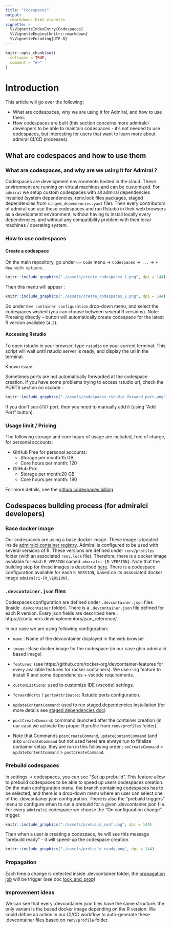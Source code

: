 ```yaml
---
title: "Codespaces"
output: 
  rmarkdown::html_vignette
vignette: >
  %\VignetteIndexEntry{Codespaces}
  %\VignetteEngine{knitr::rmarkdown}
  %\VignetteEncoding{UTF-8}
---
```


<!-- TODO: some screenshots are still under dgrassellyb forked repo - change it once everything merged on admiralci/main -->

```r
knitr::opts_chunk$set(
  collapse = TRUE,
  comment = "#>"
)
```

# Introduction

This article will go over the following:

* What are codespaces, why we are using it for Admiral, and how to use them.
* How codespaces are built (this section concerns more admiralci developers to be able to maintain codespaces - it's not needed to use codespaces, but interesting for users that want to learn more about admiral CI/CD processes).

## What are codespaces and how to use them

### What are codespaces, and why are we using it for Admiral ?

Codespaces are development environments hosted in the cloud. These environment are running on virtual machines and can be customized.
For `admiral` we setup custom codespaces with all admiral dependencies installed (system dependencies, renv.lock files packages, staged dependencies from `staged_dependencies.yaml` file).
Then every contributors of admiral can use these codespaces and run Rstudio in their web browsers as a development environment, without having to install locally every dependencies,
and without any compatibility problem with their local machines / operating system.

### How to use codespaces

#### Create a codespace

On the main repository, go under `<> Code` menu -> `Codespaces` -> `...` -> `+ New with options`.

```r
knitr::include_graphics("./assets/create_codespaces_1.png", dpi = 144)
```

Then this menu will appear :

```r
knitr::include_graphics("./assets/create_codespaces_2.png", dpi = 144)
```

Go under `Dev container configuration` drop-down menu, and select the codespaces wished (you can choose between several R versions).
Note: Pressing directly `+` button will automatically create codespace for the latest R version available (`4.2`).

#### Accessing Rstudio

To open rstudio in your browser, type `rstudio` on your current terminal. This script will wait until rstudio server is ready, and display the url in the terminal.

Known issue:

Sometimes ports are not automatically forwarded at the codespace creation. If you have some problems trying to access rstudio url, check the PORTS section on vscode :

```r
knitr::include_graphics("./assets/codespaces_rstudio_forward_port.png", dpi = 144)
```

If you don't see `8787` port, then you need to manually add it (using "Add Port" button).

### Usage limit / Pricing

The following storage and core hours of usage are included, free of charge, for personal accounts:

- GitHub Free for personal accounts:
  - Storage per month:15 GB
  - Core hours per month: 120

- GitHub Pro:
  - Storage per month:20 GB
  - Core hours per month: 180

For more details, see the [github codespaces billing](https://docs.github.com/en/billing/managing-billing-for-github-codespaces/about-billing-for-github-codespaces)

## Codespaces building process (for admiralci developers)

### Base docker image

Our codespaces are using a base docker image. These image is located inside [admiralci container registry](https://github.com/orgs/pharmaverse/packages?repo_name=admiralci).
Admiral is configured to be used with several versions of R. These versions are defined under `renv/profiles` folder (with an associated `renv.lock` file).
Therefore, there is a docker image available for each `R_VERSION` named `admiralci-{R_VERSION}`. Note that the building step for these images is described [here](../README.md/#docker-image-build).
There is a codespace configuration available for each `R_VERSION`, based on its associated docker image `admiralci-{R_VERSION}`.

### `.devcontainer.json` files

Codespaces configuration are defined under `.devcontainer.json` files (inside `.devcontainer` folder). There is a `.devcontainer.json` file defined for each R version.
Every json fields are described here : https://containers.dev/implementors/json_reference/.

In our case we are using following configuration:

- `name` : Name of the devcontainer displayed in the web browser
- `image` : Base docker image for the codespace (in our case ghcr admiralci based image)
- `features`: (see https://github.com/rocker-org/devcontainer-features for every available features for rocker containers). We use r-rig feature to install R and some dependencies + vscode requirements.
- `customizations`: used to customize IDE (vscode) settings.
- `forwardPorts` / `portsAttributes`: Rstudio ports configuration.
- `updateContentCommand`: used to run staged.dependencies installation (for more details see [staged dependencies doc](https://github.com/openpharma/staged.dependencies))
- `postCreateCommand`: command launched after the container creation (in our case we activate the proper R profile from `renv/profiles` folder).

* Note that Commands `postCreateCommand`, `updateContentCommand` (and also `onCreateCommand` but not used here) are always run to finalize container setup. they are run in this following order :
`onCreateCommand` > `updateContentCommand` > `postCreateCommand`.


### Prebuild codespaces

In settings -> codespaces, you can see "Set up prebuild". This feature allow to prebuild codespaces to be able to speed up users codespaces creation.
On the main configuration menu, the branch containing codespaces has to be selected, and there is a drop-down menu where an user can select one of the .devcontainer.json configuration.
There is also the "prebuild triggers" menu to configure when to run a prebuild for a given .devcontainer.json file.
For every `admiralci` codespace we choose the "On configuration change" trigger.

```r
knitr::include_graphics("./assets/prebuild_conf.png", dpi = 144)
```

Then when a user is creating a codespace, he will see this message "prebuild ready" - it will speed-up the codespace creation.

```r
knitr::include_graphics("./assets/prebuild_ready.png", dpi = 144)
```

### Propagation

Each time a change is detected inside .devcontainer folder, the [propagation job](./.github/workflows/propagate.yml) will be trigger (see doc [lock_and_prop](lock_and_prop))

### Improvement ideas

We can see that every .devcontainer.json files have the same structure. the only variant is the based docker image depending on the R version.
We could define an action in our CI/CD workflow to auto-generate these .devcontainer files based on `renv/profile` folder.
